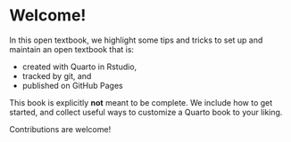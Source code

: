 # Welcome! {.unnumbered}

In this open textbook, we highlight some tips and tricks to set up and maintain an open textbook that is:

-   created with Quarto in Rstudio,
-   tracked by git, and
-   published on GitHub Pages

This book is explicitly **not** meant to be complete. We include how to get started, and collect useful ways to customize a Quarto book to your liking.

Contributions are welcome!
